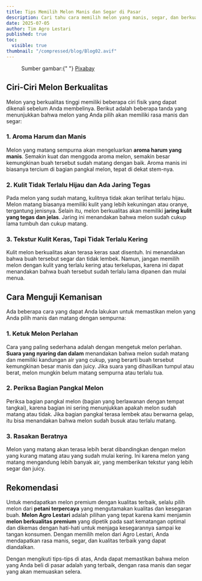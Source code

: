 ```yaml
---
title: Tips Memilih Melon Manis dan Segar di Pasar
description: Cari tahu cara memilih melon yang manis, segar, dan berkualitas tinggi agar tidak salah beli di pasar.
date: 2025-07-05
author: Tim Agro Lestari
published: true
toc:
  visible: true
thumbnail: "/compressed/blog/Blog02.avif"
---
```


<figure>
  <figcaption
    style={{ fontSize: "0.9rem", textAlign: "center", marginTop: "4px" }}
  >
    Sumber gambar:{" "}
    <a
      href="https://pixabay.com/id/users/ruffles511-1718445/?utm_source=link-attribution&utm_medium=referral&utm_campaign=image&utm_content=1301315"
      target="_blank"
      rel="noopener noreferrer"
    >
      Pixabay
    </a>
  </figcaption>
</figure>

## Ciri-Ciri Melon Berkualitas

Melon yang berkualitas tinggi memiliki beberapa ciri fisik yang dapat dikenali sebelum Anda membelinya. Berikut adalah beberapa tanda yang menunjukkan bahwa melon yang Anda pilih akan memiliki rasa manis dan segar:

### 1. **Aroma Harum dan Manis**

Melon yang matang sempurna akan mengeluarkan **aroma harum yang manis**. Semakin kuat dan menggoda aroma melon, semakin besar kemungkinan buah tersebut sudah matang dengan baik. Aroma manis ini biasanya tercium di bagian pangkal melon, tepat di dekat stem-nya.

### 2. **Kulit Tidak Terlalu Hijau dan Ada Jaring Tegas**

Pada melon yang sudah matang, kulitnya tidak akan terlihat terlalu hijau. Melon matang biasanya memiliki kulit yang lebih kekuningan atau oranye, tergantung jenisnya. Selain itu, melon berkualitas akan memiliki **jaring kulit yang tegas dan jelas**. Jaring ini menandakan bahwa melon sudah cukup lama tumbuh dan cukup matang.

### 3. **Tekstur Kulit Keras, Tapi Tidak Terlalu Kering**

Kulit melon berkualitas akan terasa keras saat disentuh. Ini menandakan bahwa buah tersebut segar dan tidak lembek. Namun, jangan memilih melon dengan kulit yang terlalu kering atau terkelupas, karena ini dapat menandakan bahwa buah tersebut sudah terlalu lama dipanen dan mulai menua.

## Cara Menguji Kemanisan

Ada beberapa cara yang dapat Anda lakukan untuk memastikan melon yang Anda pilih manis dan matang dengan sempurna:

### 1. **Ketuk Melon Perlahan**

Cara yang paling sederhana adalah dengan mengetuk melon perlahan. **Suara yang nyaring dan dalam** menandakan bahwa melon sudah matang dan memiliki kandungan air yang cukup, yang berarti buah tersebut kemungkinan besar manis dan juicy. Jika suara yang dihasilkan tumpul atau berat, melon mungkin belum matang sempurna atau terlalu tua.

### 2. **Periksa Bagian Pangkal Melon**

Periksa bagian pangkal melon (bagian yang berlawanan dengan tempat tangkai), karena bagian ini sering menunjukkan apakah melon sudah matang atau tidak. Jika bagian pangkal terasa lembek atau berwarna gelap, itu bisa menandakan bahwa melon sudah busuk atau terlalu matang.

### 3. **Rasakan Beratnya**

Melon yang matang akan terasa lebih berat dibandingkan dengan melon yang kurang matang atau yang sudah mulai kering. Ini karena melon yang matang mengandung lebih banyak air, yang memberikan tekstur yang lebih segar dan juicy.

## Rekomendasi

Untuk mendapatkan melon premium dengan kualitas terbaik, selalu pilih melon dari **petani terpercaya** yang mengutamakan kualitas dan kesegaran buah. **Melon Agro Lestari** adalah pilihan yang tepat karena kami menjamin **melon berkualitas premium** yang dipetik pada saat kematangan optimal dan dikemas dengan hati-hati untuk menjaga kesegarannya sampai ke tangan konsumen. Dengan memilih melon dari Agro Lestari, Anda mendapatkan rasa manis, segar, dan kualitas terbaik yang dapat diandalkan.

Dengan mengikuti tips-tips di atas, Anda dapat memastikan bahwa melon yang Anda beli di pasar adalah yang terbaik, dengan rasa manis dan segar yang akan memuaskan selera.
